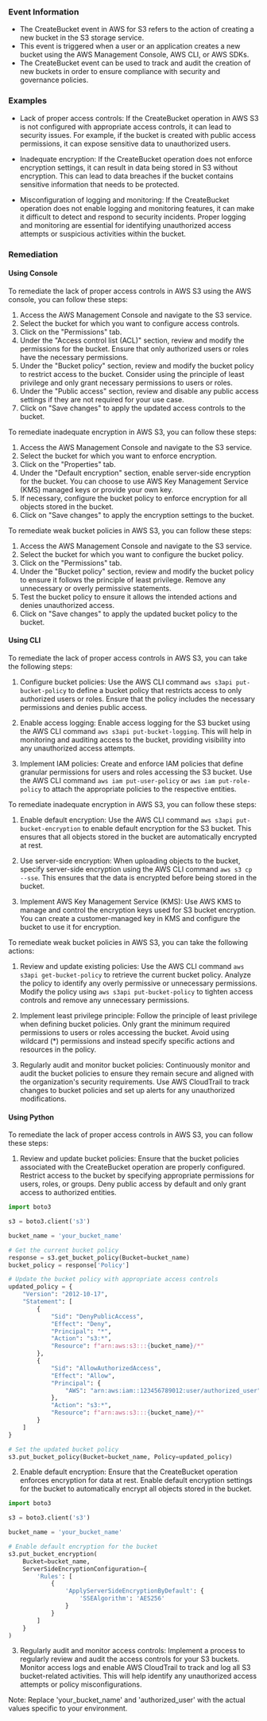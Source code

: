 
### Event Information

- The CreateBucket event in AWS for S3 refers to the action of creating a new bucket in the S3 storage service.
- This event is triggered when a user or an application creates a new bucket using the AWS Management Console, AWS CLI, or AWS SDKs.
- The CreateBucket event can be used to track and audit the creation of new buckets in order to ensure compliance with security and governance policies.


### Examples

- Lack of proper access controls: If the CreateBucket operation in AWS S3 is not configured with appropriate access controls, it can lead to security issues. For example, if the bucket is created with public access permissions, it can expose sensitive data to unauthorized users.

- Inadequate encryption: If the CreateBucket operation does not enforce encryption settings, it can result in data being stored in S3 without encryption. This can lead to data breaches if the bucket contains sensitive information that needs to be protected.

- Misconfiguration of logging and monitoring: If the CreateBucket operation does not enable logging and monitoring features, it can make it difficult to detect and respond to security incidents. Proper logging and monitoring are essential for identifying unauthorized access attempts or suspicious activities within the bucket.

### Remediation

#### Using Console

To remediate the lack of proper access controls in AWS S3 using the AWS console, you can follow these steps:

1. Access the AWS Management Console and navigate to the S3 service.
2. Select the bucket for which you want to configure access controls.
3. Click on the "Permissions" tab.
4. Under the "Access control list (ACL)" section, review and modify the permissions for the bucket. Ensure that only authorized users or roles have the necessary permissions.
5. Under the "Bucket policy" section, review and modify the bucket policy to restrict access to the bucket. Consider using the principle of least privilege and only grant necessary permissions to users or roles.
6. Under the "Public access" section, review and disable any public access settings if they are not required for your use case.
7. Click on "Save changes" to apply the updated access controls to the bucket.

To remediate inadequate encryption in AWS S3, you can follow these steps:

1. Access the AWS Management Console and navigate to the S3 service.
2. Select the bucket for which you want to enforce encryption.
3. Click on the "Properties" tab.
4. Under the "Default encryption" section, enable server-side encryption for the bucket. You can choose to use AWS Key Management Service (KMS) managed keys or provide your own key.
5. If necessary, configure the bucket policy to enforce encryption for all objects stored in the bucket.
6. Click on "Save changes" to apply the encryption settings to the bucket.

To remediate weak bucket policies in AWS S3, you can follow these steps:

1. Access the AWS Management Console and navigate to the S3 service.
2. Select the bucket for which you want to configure the bucket policy.
3. Click on the "Permissions" tab.
4. Under the "Bucket policy" section, review and modify the bucket policy to ensure it follows the principle of least privilege. Remove any unnecessary or overly permissive statements.
5. Test the bucket policy to ensure it allows the intended actions and denies unauthorized access.
6. Click on "Save changes" to apply the updated bucket policy to the bucket.

#### Using CLI

To remediate the lack of proper access controls in AWS S3, you can take the following steps:

1. Configure bucket policies: Use the AWS CLI command `aws s3api put-bucket-policy` to define a bucket policy that restricts access to only authorized users or roles. Ensure that the policy includes the necessary permissions and denies public access.

2. Enable access logging: Enable access logging for the S3 bucket using the AWS CLI command `aws s3api put-bucket-logging`. This will help in monitoring and auditing access to the bucket, providing visibility into any unauthorized access attempts.

3. Implement IAM policies: Create and enforce IAM policies that define granular permissions for users and roles accessing the S3 bucket. Use the AWS CLI command `aws iam put-user-policy` or `aws iam put-role-policy` to attach the appropriate policies to the respective entities.

To remediate inadequate encryption in AWS S3, you can follow these steps:

1. Enable default encryption: Use the AWS CLI command `aws s3api put-bucket-encryption` to enable default encryption for the S3 bucket. This ensures that all objects stored in the bucket are automatically encrypted at rest.

2. Use server-side encryption: When uploading objects to the bucket, specify server-side encryption using the AWS CLI command `aws s3 cp --sse`. This ensures that the data is encrypted before being stored in the bucket.

3. Implement AWS Key Management Service (KMS): Use AWS KMS to manage and control the encryption keys used for S3 bucket encryption. You can create a customer-managed key in KMS and configure the bucket to use it for encryption.

To remediate weak bucket policies in AWS S3, you can take the following actions:

1. Review and update existing policies: Use the AWS CLI command `aws s3api get-bucket-policy` to retrieve the current bucket policy. Analyze the policy to identify any overly permissive or unnecessary permissions. Modify the policy using `aws s3api put-bucket-policy` to tighten access controls and remove any unnecessary permissions.

2. Implement least privilege principle: Follow the principle of least privilege when defining bucket policies. Only grant the minimum required permissions to users or roles accessing the bucket. Avoid using wildcard (*) permissions and instead specify specific actions and resources in the policy.

3. Regularly audit and monitor bucket policies: Continuously monitor and audit the bucket policies to ensure they remain secure and aligned with the organization's security requirements. Use AWS CloudTrail to track changes to bucket policies and set up alerts for any unauthorized modifications.

#### Using Python

To remediate the lack of proper access controls in AWS S3, you can follow these steps:

1. Review and update bucket policies: Ensure that the bucket policies associated with the CreateBucket operation are properly configured. Restrict access to the bucket by specifying appropriate permissions for users, roles, or groups. Deny public access by default and only grant access to authorized entities.

```python
import boto3

s3 = boto3.client('s3')

bucket_name = 'your_bucket_name'

# Get the current bucket policy
response = s3.get_bucket_policy(Bucket=bucket_name)
bucket_policy = response['Policy']

# Update the bucket policy with appropriate access controls
updated_policy = {
    "Version": "2012-10-17",
    "Statement": [
        {
            "Sid": "DenyPublicAccess",
            "Effect": "Deny",
            "Principal": "*",
            "Action": "s3:*",
            "Resource": f"arn:aws:s3:::{bucket_name}/*"
        },
        {
            "Sid": "AllowAuthorizedAccess",
            "Effect": "Allow",
            "Principal": {
                "AWS": "arn:aws:iam::123456789012:user/authorized_user"
            },
            "Action": "s3:*",
            "Resource": f"arn:aws:s3:::{bucket_name}/*"
        }
    ]
}

# Set the updated bucket policy
s3.put_bucket_policy(Bucket=bucket_name, Policy=updated_policy)
```

2. Enable default encryption: Ensure that the CreateBucket operation enforces encryption for data at rest. Enable default encryption settings for the bucket to automatically encrypt all objects stored in the bucket.

```python
import boto3

s3 = boto3.client('s3')

bucket_name = 'your_bucket_name'

# Enable default encryption for the bucket
s3.put_bucket_encryption(
    Bucket=bucket_name,
    ServerSideEncryptionConfiguration={
        'Rules': [
            {
                'ApplyServerSideEncryptionByDefault': {
                    'SSEAlgorithm': 'AES256'
                }
            }
        ]
    }
)
```

3. Regularly audit and monitor access controls: Implement a process to regularly review and audit the access controls for your S3 buckets. Monitor access logs and enable AWS CloudTrail to track and log all S3 bucket-related activities. This will help identify any unauthorized access attempts or policy misconfigurations.

Note: Replace 'your_bucket_name' and 'authorized_user' with the actual values specific to your environment.

